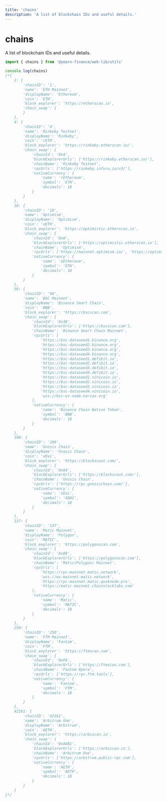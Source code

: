 ```yaml
---
title: 'chains'
description: 'A list of blockchain IDs and useful details.'
---
```


# chains

A list of blockchain IDs and useful details.

```js
import { chains } from '@yearn-finance/web-lib/utils'

console.log(chains)
/*{
	1: {
		'chainID': '1',
		'name': 'ETH Mainnet',
		'displayName': 'Ethereum',
		'coin': 'ETH',
		'block_explorer': 'https://etherscan.io',
		'chain_swap': {
		}
	},
	4: {
		'chainID': '4',
		'name': 'Rinkeby Testnet',
		'displayName': 'Rinkeby',
		'coin': 'rETH',
		'block_explorer': 'https://rinkeby.etherscan.io/',
		'chain_swap': {
			'chainId': '0x4',
			'blockExplorerUrls': ['https://rinkeby.etherscan.io/'],
			'chainName': 'Rinkeby Testnet',
			'rpcUrls': ['https://rinkeby.infura.io/v3/'],
			'nativeCurrency': {
				'name': 'rEthereum',
				'symbol': 'ETH',
				'decimals': 18
			}
		}
	},
	10: {
		'chainID': '10',
		'name': 'Optimism',
		'displayName': 'Optimism',
		'coin': 'oETH',
		'block_explorer': 'https://optimistic.etherscan.io',
		'chain_swap': {
			'chainId': '0xA',
			'blockExplorerUrls': ['https://optimistic.etherscan.io'],
			'chainName': 'Optimism',
			'rpcUrls': ['https://mainnet.optimism.io/', 'https://optimism-mainnet.public.blastapi.io', 'https://rpc.ankr.com/optimism'],
			'nativeCurrency': {
				'name': 'oEthereum',
				'symbol': 'ETH',
				'decimals': 18
			}
		}
	},
	56: {
		'chainID': '56',
		'name': 'BSC Mainnet',
		'displayName': 'Binance Smart Chain',
		'coin': 'BNB',
		'block_explorer': 'https://bscscan.com',
		'chain_swap': {
			'chainId': '0x38',
			'blockExplorerUrls': ['https://bscscan.com'],
			'chainName': 'Binance Smart Chain Mainnet',
			'rpcUrls': [
				'https://bsc-dataseed1.binance.org',
				'https://bsc-dataseed2.binance.org',
				'https://bsc-dataseed3.binance.org',
				'https://bsc-dataseed4.binance.org',
				'https://bsc-dataseed1.defibit.io',
				'https://bsc-dataseed2.defibit.io',
				'https://bsc-dataseed3.defibit.io',
				'https://bsc-dataseed4.defibit.io',
				'https://bsc-dataseed1.ninicoin.io',
				'https://bsc-dataseed2.ninicoin.io',
				'https://bsc-dataseed3.ninicoin.io',
				'https://bsc-dataseed4.ninicoin.io',
				'wss://bsc-ws-node.nariox.org'
			],
			'nativeCurrency': {
				'name': 'Binance Chain Native Token',
				'symbol': 'BNB',
				'decimals': 18
			}
		}
	},
	100: {
		'chainID': '100',
		'name': 'Gnosis Chain',
		'displayName': 'Gnosis Chain',
		'coin': 'xDai',
		'block_explorer': 'https://blockscout.com/',
		'chain_swap': {
			'chainId': '0x64',
			'blockExplorerUrls': ['https://blockscout.com/'],
			'chainName': 'Gnosis Chain',
			'rpcUrls': ['https://rpc.gnosischain.com/'],
			'nativeCurrency': {
				'name': 'xDai',
				'symbol': 'XDAI',
				'decimals': 18
			}
		}
	},
	137: {
		'chainID': '137',
		'name': 'Matic Mainnet',
		'displayName': 'Polygon',
		'coin': 'MATIC',
		'block_explorer': 'https://polygonscan.com',
		'chain_swap': {
			'chainId': '0x89',
			'blockExplorerUrls': ['https://polygonscan.com'],
			'chainName': 'Matic(Polygon) Mainnet',
			'rpcUrls': [
				'https://rpc-mainnet.matic.network',
				'wss://ws-mainnet.matic.network',
				'https://rpc-mainnet.matic.quiknode.pro',
				'https://matic-mainnet.chainstacklabs.com'
			],
			'nativeCurrency': {
				'name': 'Matic',
				'symbol': 'MATIC',
				'decimals': 18
			}
		}
	},
	250: {
		'chainID': '250',
		'name': 'FTM Mainnet',
		'displayName': 'Fantom',
		'coin': 'FTM',
		'block_explorer': 'https://ftmscan.com',
		'chain_swap': {
			'chainId': '0xFA',
			'blockExplorerUrls': ['https://ftmscan.com'],
			'chainName': 'Fantom Opera',
			'rpcUrls': ['https://rpc.ftm.tools'],
			'nativeCurrency': {
				'name': 'Fantom',
				'symbol': 'FTM',
				'decimals': 18
			}
		}
	},
	42161: {
		'chainID': '42161',
		'name': 'Arbitrum One',
		'displayName': 'Arbitrum',
		'coin': 'AETH',
		'block_explorer': 'https://arbiscan.io',
		'chain_swap': {
			'chainId': '0xA4B1',
			'blockExplorerUrls': ['https://arbiscan.io'],
			'chainName': 'Arbitrum One',
			'rpcUrls': ['https://arbitrum.public-rpc.com'],
			'nativeCurrency': {
				'name': 'AETH',
				'symbol': 'AETH',
				'decimals': 18
			}
		}
	}
}*/
```